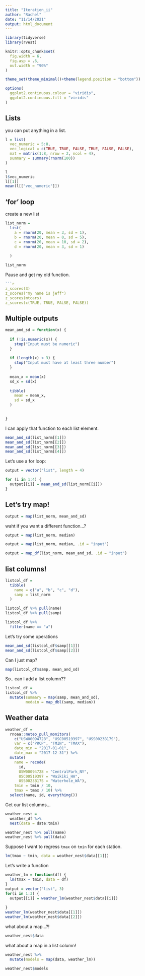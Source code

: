 ```yaml
---
title: "Iteration_ii"
author: "Rachel"
date: "11/14/2021"
output: html_document
---
```


```r
library(tidyverse)
library(rvest)

knitr::opts_chunk$set(
  fig.width = 6, 
  fig.asp = .6, 
  out.width = "90%"
)

theme_set(theme_minimal()+theme(legend.position = "bottom"))

options(
  ggplot2.continuous.colour = "viridis",
  ggplot2.continuous.fill = "viridis"
)
```

## Lists

you can put anything in a list. 

```r
l = list(
  vec_numeric = 5:8,
  vec_logical = c(TRUE, TRUE, FALSE, TRUE, FALSE, FALSE),
  mat = matrix(1:8, nrow = 2, ncol = 4),
  summary = summary(rnorm(100))
) 
```

```r
l
l$vec_numeric
l[[1]]
mean(l[["vec_numeric"]])
```

## 'for' loop

create a new list

```r
list_norm = 
  list(
    a = rnorm(20, mean = 3, sd = 1),
    b = rnorm(20, mean = 0, sd = 5),
    c = rnorm(20, mean = 10, sd = 2),
    d = rnorm(20, mean = 3, sd = 1)
    
  )
```


```r
list_norm
```
Pause and get my old function. 

```r
```r
z_scores(3)
z_scores("my name is jeff")
z_scores(mtcars)
z_scores(c(TRUE, TRUE, FALSE, FALSE))
```

## Multiple outputs 

```r
mean_and_sd = function(x) {
  
  if (!is.numeric(x)) {
    stop("Input must be numeric")
  }
  
  if (length(x) < 3) {
    stop("Input must have at least three number")
  }
  
  mean_x = mean(x)
  sd_x = sd(x)
  
  tibble(
    mean = mean_x,
    sd = sd_x
  )

  
}
```

I can apply that function to each list element. 

```r
mean_and_sd(list_norm[[1]])
mean_and_sd(list_norm[[2]])
mean_and_sd(list_norm[[3]])
mean_and_sd(list_norm[[4]])
```

Let's use a for loop: 

```r
output = vector("list", length = 4)

for (i in 1:4) {
  output[[i]] = mean_and_sd(list_norm[[i]])
}
```

## Let's try map!

```r
output = map(list_norm, mean_and_sd)
```

waht if you want a different function...? 

```r
output = map(list_norm, median)
```
```r
output = map(list_norm, median, .id = "input")
```
```r
output = map_df(list_norm, mean_and_sd, .id = "input")
```

## list columns!

```r
listcol_df = 
  tibble(
    name = c("a", "b", "c", "d"), 
    samp = list_norm
  )
```


```r
listcol_df %>% pull(name)
listcol_df %>% pull(samp)

listcol_df %>% 
  filter(name == "a")
```

Let's try some operations 

```r
mean_and_sd(listcol_df$samp[[1]])
mean_and_sd(listcol_df$samp[[2]])
```
Can I just map? 
```r
map(listcol_df$samp, mean_and_sd)

```
So.. can I add a list column?? 

```r
listcol_df = 
listcol_df %>% 
  mutate(summary = map(samp, mean_and_sd),
         medain = map_dbl(samp, median))
```
## Weather data

```r
weather_df = 
  rnoaa::meteo_pull_monitors(
    c("USW00094728", "USC00519397", "USS0023B17S"),
    var = c("PRCP", "TMIN", "TMAX"), 
    date_min = "2017-01-01",
    date_max = "2017-12-31") %>%
  mutate(
    name = recode(
      id, 
      USW00094728 = "CentralPark_NY", 
      USC00519397 = "Waikiki_HA",
      USS0023B17S = "Waterhole_WA"),
    tmin = tmin / 10,
    tmax = tmax / 10) %>%
  select(name, id, everything())

```
Get our list columns...

```r
weather_nest = 
  weather_df %>% 
  nest(data = date:tmin)
```

```r
weather_nest %>% pull(name)
weather_nest %>% pull(data)
```

Suppose I want to regress `tmax` on `tmin` for each station. 


```r
lm(tmax ~ tmin, data = weather_nest$data[[1]])
```
Let's write a function

```r
weather_lm = function(df) {
  lm(tmax ~ tmin, data = df)
}
output = vector("list", 3)
for(i in 1:3) {
  output[[i]] = weather_lm(weather_nest$data[[i]])
  
}
weather_lm(weather_nest$data[[1]])
weather_lm(weather_nest$data[[2]])
```
what about a map...?!

```r
weather_nest$data
```

what about a map in a list column!
```r
weather_nest %>%
  mutate(models = map(data, weather_lm))

weather_nest$models
```

